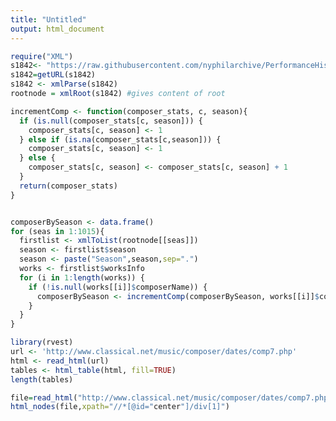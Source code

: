 ---
title: "Untitled"
output: html_document
---

```{r}
require("XML")
s1842<- "https://raw.githubusercontent.com/nyphilarchive/PerformanceHistory/master/Programs/1842-43_TO_1910-11.xml"
s1842=getURL(s1842)
s1842 <- xmlParse(s1842)
rootnode = xmlRoot(s1842) #gives content of root

incrementComp <- function(composer_stats, c, season){
  if (is.null(composer_stats[c, season])) {
    composer_stats[c, season] <- 1
  } else if (is.na(composer_stats[c,season])) {
    composer_stats[c, season] <- 1
  } else {
    composer_stats[c, season] <- composer_stats[c, season] + 1
  }
  return(composer_stats)
}


composerBySeason <- data.frame()
for (seas in 1:1015){
  firstlist <- xmlToList(rootnode[[seas]])
  season <- firstlist$season
  season <- paste("Season",season,sep=".")
  works <- firstlist$worksInfo
  for (i in 1:length(works)) {
    if (!is.null(works[[i]]$composerName)) {
      composerBySeason <- incrementComp(composerBySeason, works[[i]]$composerName,season)
    }
  }
}

```


```{r}
library(rvest)
url <- 'http://www.classical.net/music/composer/dates/comp7.php'
html <- read_html(url)
tables <- html_table(html, fill=TRUE)
length(tables)

file=read_html("http://www.classical.net/music/composer/dates/comp7.php")
html_nodes(file,xpath="//*[@id="center"]/div[1]")
```

